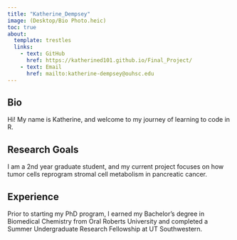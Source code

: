 ```yaml
---
title: "Katherine_Dempsey"
image: (Desktop/Bio Photo.heic)
toc: true
about: 
  template: trestles
  links: 
    - text: GitHub
      href: https://katherined101.github.io/Final_Project/
    - text: Email
      href: mailto:katherine-dempsey@ouhsc.edu
---
```


::: column-page
# Bio
Hi! My name is Katherine, and welcome to my journey of learning to code in R. 

## Research Goals
I am a 2nd year graduate student, and my current project focuses on how tumor cells reprogram stromal cell metabolism in pancreatic cancer.  

## Experience
Prior to starting my PhD program, I earned my Bachelor's degree in Biomedical Chemistry from Oral Roberts University and completed a Summer Undergraduate Research Fellowship at UT Southwestern.
:::
